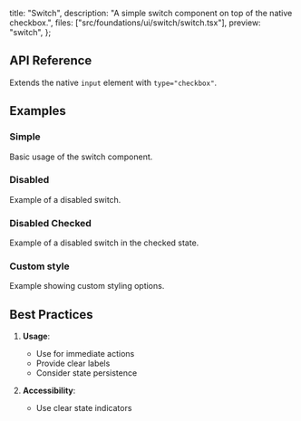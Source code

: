  title: "Switch",
  description: "A simple switch component on top of the native checkbox.",
  files: ["src/foundations/ui/switch/switch.tsx"],
  preview: "switch",
};

## API Reference

Extends the native `input` element with `type="checkbox"`.

## Examples

### Simple

Basic usage of the switch component.

<Preview slug="switch" />

### Disabled

Example of a disabled switch.

<Preview slug="switch-disabled" />

### Disabled Checked

Example of a disabled switch in the checked state.

<Preview slug="switch-disabled-checked" />

### Custom style

Example showing custom styling options.

<Preview slug="switch-custom-style" />

## Best Practices

1. **Usage**:

   - Use for immediate actions
   - Provide clear labels
   - Consider state persistence

2. **Accessibility**:

   - Use clear state indicators
